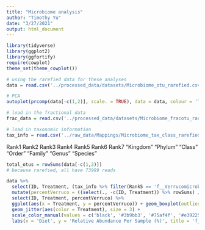 ```yaml
---
title: "Microbiome analysis"
author: "Timothy Yu"
date: "3/27/2021"
output: html_document
---
```

```r
library(tidyverse)
library(ggplot2)
library(ggfortify)
require(cowplot)
theme_set(theme_cowplot())
```

```r
# using the rarefied data for these analyses
data = read.csv('../processed_data/datasets/Microbiome_otu_rarefied.csv', header = TRUE, stringsAsFactors = FALSE, check.names = FALSE)
```

```r
# PCA
autoplot(prcomp(data[-c(1,2)], scale. = TRUE), data = data, colour = 'Treatment', size = 2.5) + scale_color_manual(values = c('black', '#3b9bb3', '#75af4f', '#e39225', '#c13b41'))
```
```r
# load in the fractional data
frac_data = read.csv('../processed_data/datasets/Microbiome_fracotu_rarefied.csv', header = TRUE, stringsAsFactors = FALSE, check.names = FALSE)

# load in taxonomic information
tax_info = read.csv('../raw_data/Mappings/Microbiome_tax_class_rarefied.csv', header = TRUE, stringsAsFactors = FALSE)
```
  Rank1     Rank2    Rank3     Rank4     Rank5     Rank6     Rank7
"Kingdom" "Phylum"  "Class"   "Order"   "Family"  "Genus"   "Species"

```r
total_otus = rowSums(data[-c(1,2)])
# because rarefied, all have 73989 reads

data %>%
  select(ID, Treatment, (tax_info %>% filter(Rank5 == 'f__Verrucomicrobiaceae'))$OTU) %>%
  mutate(percentVerruco = ((select(., -c(ID, Treatment)) %>% rowSums) / 73989) * 100) %>%
  select(ID, Treatment, percentVerruco) %>%
  ggplot(aes(x = Treatment, y = percentVerruco)) + geom_boxplot(outlier.shape=NA) +
  geom_jitter(aes(color = Treatment), size = 3) +
  scale_color_manual(values = c('black', '#3b9bb3', '#75af4f', '#e39225', '#c13b41')) +
  labs(x = 'Diet', y = 'Relative Abundance Per Sample (%)', title = 'f_Verrucomicrobioaceae')
```

